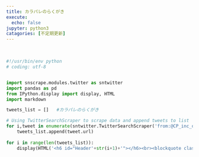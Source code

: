 ```yaml
---
title: カラパレのらくがき
execute:
  echo: false
jupyter: python3
catagories: [不定期更新]
---
```


<br>

```python


#!/usr/bin/env python
# coding: utf-8


import snscrape.modules.twitter as sntwitter
import pandas as pd
from IPython.display import display, HTML
import markdown

tweets_list = []   #カラパレのらくがき

# Using TwitterSearchScraper to scrape data and append tweets to list
for i,tweet in enumerate(sntwitter.TwitterSearchScraper('from:@CP_inc_official #カラパレのらくがき since_time:1626343318').get_items()):
    tweets_list.append(tweet.url)
    
for i in range(len(tweets_list)):
    display(HTML('<h6 id="Header'+str(i+1)+'"></h6><br><blockquote class="twitter-tweet" style="height:50px"><a href="'+tweets_list[i]+'"></a></blockquote> <script async src="https://platform.twitter.com/widgets.js" charset="utf-8"></script>'))

```
